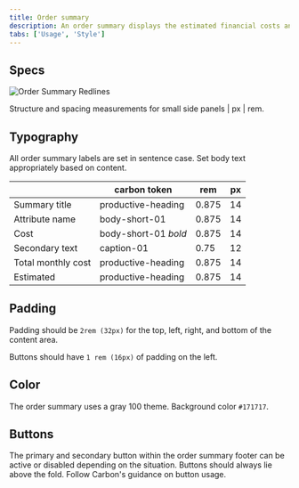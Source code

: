 ```yaml
---
title: Order summary
description: An order summary displays the estimated financial costs and configuration details of a service or offering.
tabs: ['Usage', 'Style']
---
```


## Specs

<Row>
  <Column colMd={12} colLg={12} GutterSm>

![Order Summary Redlines](images/specs_ordersummary.png)

<Caption>
  Structure and spacing measurements for small side panels | px | rem.
</Caption>

</Column>
</Row>

## Typography

All order summary labels are set in sentence case. Set body text appropriately based on content.

<Row>
  <Column colMd={12} colLg={12} GutterSm>

|                    | carbon token         | rem   | px  |
| ------------------ | -------------------- | ----- | --- |
| Summary title      | productive-heading   | 0.875 | 14  |
| Attribute name     | body-short-01        | 0.875 | 14  |
| Cost               | body-short-01 _bold_ | 0.875 | 14  |
| Secondary text     | caption-01           | 0.75  | 12  |
| Total monthly cost | productive-heading   | 0.875 | 14  |
| Estimated          | productive-heading   | 0.875 | 14  |

</Column>
</Row>

## Padding

Padding should be `2rem (32px)` for the top, left, right, and bottom of the content area.

Buttons should have `1 rem (16px)` of padding on the left.

## Color

The order summary uses a gray 100 theme.
Background color `#171717`.

## Buttons

The primary and secondary button within the order summary footer can be active or disabled depending on the situation. Buttons should always lie above the fold.
Follow Carbon's guidance on button usage.
